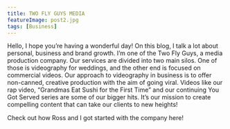 ```yaml
---
title: TWO FLY GUYS MEDIA
featureImage: post2.jpg
tags: [Business]
---
```


Hello, I hope you’re having a wonderful day! On this blog, I talk a lot about personal, business and brand growth. I’m one of the Two Fly Guys, a media production company. Our services are divided into two main silos. One of those is videography for weddings, and the other end is focused on commercial videos. Our approach to videography in business is to offer non-canned, creative production with the aim of going viral. Videos like our rap video, “Grandmas Eat Sushi for the First Time” and our continuing You Got Served series are some of our bigger hits. It’s our mission to create compelling content that can take our clients to new heights!

Check out how Ross and I got started with the company here!
